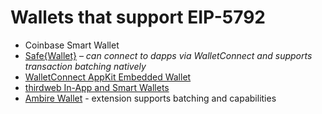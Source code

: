 # Wallets that support EIP-5792

* Coinbase Smart Wallet
* [Safe\{Wallet\}](https://github.com/safe-global/safe-wallet-web) – _can connect to dapps via WalletConnect and supports transaction batching natively_
* [WalletConnect AppKit Embedded Wallet](https://lab.web3modal.com/library/wagmi-email/)
* [thirdweb In-App and Smart Wallets](https://portal.thirdweb.com/typescript/v5/inAppWallet)
* [Ambire Wallet](https://www.ambire.com/) - extension supports batching and capabilities

